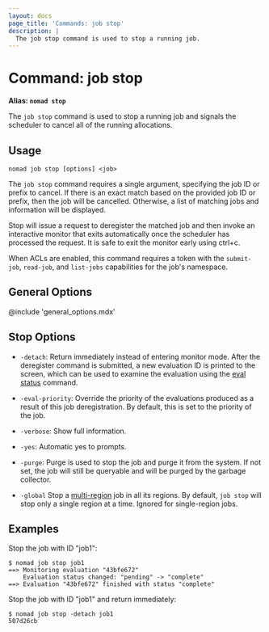 ```yaml
---
layout: docs
page_title: 'Commands: job stop'
description: |
  The job stop command is used to stop a running job.
---
```


# Command: job stop

**Alias: `nomad stop`**

The `job stop` command is used to stop a running job and signals the scheduler
to cancel all of the running allocations.

## Usage

```plaintext
nomad job stop [options] <job>
```

The `job stop` command requires a single argument, specifying the job ID or
prefix to cancel. If there is an exact match based on the provided job ID or
prefix, then the job will be cancelled. Otherwise, a list of matching jobs and
information will be displayed.

Stop will issue a request to deregister the matched job and then invoke an
interactive monitor that exits automatically once the scheduler has processed
the request. It is safe to exit the monitor early using ctrl+c.

When ACLs are enabled, this command requires a token with the `submit-job`,
`read-job`, and `list-jobs` capabilities for the job's namespace.

## General Options

@include 'general_options.mdx'

## Stop Options

- `-detach`: Return immediately instead of entering monitor mode. After the
  deregister command is submitted, a new evaluation ID is printed to the screen,
  which can be used to examine the evaluation using the [eval status] command.

- `-eval-priority`: Override the priority of the evaluations produced as a result
  of this job deregistration. By default, this is set to the priority of the job.

- `-verbose`: Show full information.

- `-yes`: Automatic yes to prompts.

- `-purge`: Purge is used to stop the job and purge it from the system. If not
  set, the job will still be queryable and will be purged by the garbage
  collector.

- `-global`
  Stop a [multi-region] job in all its regions. By default, `job stop` will
  stop only a single region at a time. Ignored for single-region jobs.

## Examples

Stop the job with ID "job1":

```shell-session
$ nomad job stop job1
==> Monitoring evaluation "43bfe672"
    Evaluation status changed: "pending" -> "complete"
==> Evaluation "43bfe672" finished with status "complete"
```

Stop the job with ID "job1" and return immediately:

```shell-session
$ nomad job stop -detach job1
507d26cb
```

[eval status]: /docs/commands/eval-status
[multi-region]: /docs/job-specification/multiregion
